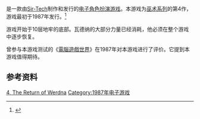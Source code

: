{{NoteTA
| G1=Games
}}

{{vgname|巫术IV：瓦德纳的复仇|en=Wizardry IV: The Return of Werdna}}是一款由[[Sir-Tech|Sir-Tech]]制作和发行的[[电子角色扮演游戏|电子角色扮演游戏]]。本游戏为[[巫术系列|巫术系列]]的第4作，游戏最初于1987年发行。<ref name="gamefaqs">{{cite web| url = http://www.gamefaqs.com/pc/564663-wizardry-the-return-of-werdna-the-fourth-scenario/data| title = Release information| publisher = [[GameFAQs|GameFAQs]]| date = | accessdate = 2016-01-08| archive-date = 2016-03-04| archive-url = https://web.archive.org/web/20160304212031/http://www.gamefaqs.com/pc/564663-wizardry-the-return-of-werdna-the-fourth-scenario/data| dead-url = no}}</ref>

游戏开始于10层地牢的底部。瓦德纳的大部分力量已经消耗，他必须在整个游戏中逐步恢复。

曾参与本游戏测试的《[[電腦遊戲世界|電腦遊戲世界]]》在1987年对本游戏进行了评价。它提到本游戏值得期待。

== 参考资料 ==
{{Reflist}}

{{巫术系列}}

{{DEFAULTSORT:Wizardry 4, The Return of Werdna}}
[[Category:巫术系列|4, The Return of Werdna]]
[[Category:1987年电子游戏|Category:1987年电子游戏]]

{{rpg-videogame-stub}}